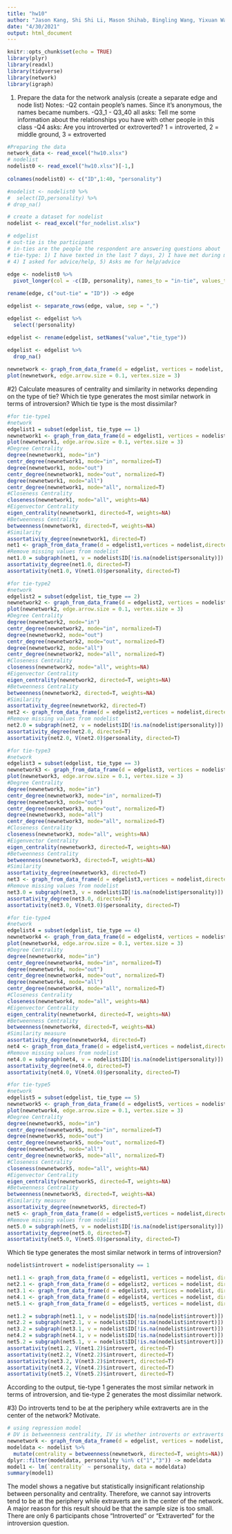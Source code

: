 ```yaml
---
title: "hw10"
author: "Jason Kang, Shi Shi Li, Mason Shihab, Bingling Wang, Yixuan Wang"
date: "4/30/2021"
output: html_document
---
```


```r
knitr::opts_chunk$set(echo = TRUE)
library(plyr)
library(readxl)
library(tidyverse)
library(network)
library(igraph)
```
1) Prepare the data for the network analysis (create a separate edge and node list)
Notes:
-Q2 contain people's names. Since it's anonymous, the names became numbers. 
-Q3_1 - Q3_40 all asks: Tell me some information about the relationships you have with other people in this class
-Q4 asks: Are you introverted or extroverted? 1 = introverted, 2 = middle ground, 3 = extroverted 


```r
#Preparing the data
network_data <- read_excel("hw10.xlsx")
# nodelist
nodelist0 <- read_excel("hw10.xlsx")[-1,]
  
colnames(nodelist0) <- c("ID",1:40, "personality")

#nodelist <- nodelist0 %>%
#  select(ID,personality) %>%
# drop_na()

# create a dataset for nodelist 
nodelist <- read_excel("for_nodelist.xlsx")

# edgelist
# out-tie is the participant
# in-ties are the people the respondent are answering questions about
# tie-type: 1) I have texted in the last 7 days, 2) I have met during my time in MBDS, 3) Is my friend,
# 4) I asked for advice/help, 5) Asks me for help/advice
 
edge <- nodelist0 %>%
  pivot_longer(col = -c(ID, personality), names_to = "in-tie", values_to = "value")  

rename(edge, c("out-tie" = "ID")) -> edge

edgelist <- separate_rows(edge, value, sep = ",")

edgelist <- edgelist %>%
  select(!personality)  

edgelist <- rename(edgelist, setNames("value","tie_type"))
 
edgelist <- edgelist %>%
  drop_na()

newnetwork <- graph_from_data_frame(d = edgelist, vertices = nodelist, directed = TRUE)
plot(newnetwork, edge.arrow.size = 0.1, vertex.size = 3)
```


#2) Calculate measures of centrality and similarity in networks depending on the type of tie? Which tie type generates the most similar network in terms of introversion? Which tie type is the most dissimilar?


```r
#for tie-type1
#network
edgelist1 = subset(edgelist, tie_type == 1)
newnetwork1 <- graph_from_data_frame(d = edgelist1, vertices = nodelist, directed = TRUE)
plot(newnetwork1, edge.arrow.size = 0.1, vertex.size = 3)
#Degree Centrality 
degree(newnetwork1, mode="in")
centr_degree(newnetwork1, mode="in", normalized=T)
degree(newnetwork1, mode="out")
centr_degree(newnetwork1, mode="out", normalized=T)
degree(newnetwork1, mode="all")
centr_degree(newnetwork1, mode="all", normalized=T)
#Closeness Centrality
closeness(newnetwork1, mode="all", weights=NA)
#Eigenvector Centrality
eigen_centrality(newnetwork1, directed=T, weights=NA)
#Betweenness Centrality
betweenness(newnetwork1, directed=T, weights=NA)
#Similarity
assortativity_degree(newnetwork1, directed=T)
net1 <- graph_from_data_frame(d = edgelist1,vertices = nodelist,directed = TRUE)
#Remove missing values from nodelist 
net1.0 = subgraph(net1, v = nodelist$ID[!is.na(nodelist$personality)])
assortativity_degree(net1.0, directed=T)
assortativity(net1.0, V(net1.0)$personality, directed=T)
```

```r
#for tie-type2
#network
edgelist2 = subset(edgelist, tie_type == 2)
newnetwork2 <- graph_from_data_frame(d = edgelist2, vertices = nodelist, directed = TRUE)
plot(newnetwork2, edge.arrow.size = 0.1, vertex.size = 3)
#Degree Centrality 
degree(newnetwork2, mode="in")
centr_degree(newnetwork2, mode="in", normalized=T)
degree(newnetwork2, mode="out")
centr_degree(newnetwork2, mode="out", normalized=T)
degree(newnetwork2, mode="all")
centr_degree(newnetwork2, mode="all", normalized=T)
#Closeness Centrality
closeness(newnetwork2, mode="all", weights=NA)
#Eigenvector Centrality
eigen_centrality(newnetwork2, directed=T, weights=NA)
#Betweenness Centrality
betweenness(newnetwork2, directed=T, weights=NA)
#Similarity 
assortativity_degree(newnetwork2, directed=T)
net2 <- graph_from_data_frame(d = edgelist2,vertices = nodelist,directed = TRUE)
#Remove missing values from nodelist 
net2.0 = subgraph(net2, v = nodelist$ID[!is.na(nodelist$personality)])
assortativity_degree(net2.0, directed=T)
assortativity(net2.0, V(net2.0)$personality, directed=T)
```

```r
#for tie-type3
#network
edgelist3 = subset(edgelist, tie_type == 3)
newnetwork3 <- graph_from_data_frame(d = edgelist3, vertices = nodelist, directed = TRUE)
plot(newnetwork3, edge.arrow.size = 0.1, vertex.size = 3)
#Degree Centrality 
degree(newnetwork3, mode="in")
centr_degree(newnetwork3, mode="in", normalized=T)
degree(newnetwork3, mode="out")
centr_degree(newnetwork3, mode="out", normalized=T)
degree(newnetwork3, mode="all")
centr_degree(newnetwork3, mode="all", normalized=T)
#Closeness Centrality
closeness(newnetwork3, mode="all", weights=NA)
#Eigenvector Centrality
eigen_centrality(newnetwork3, directed=T, weights=NA)
#Betweenness Centrality
betweenness(newnetwork3, directed=T, weights=NA)
#Similarity 
assortativity_degree(newnetwork3, directed=T)
net3 <- graph_from_data_frame(d = edgelist3,vertices = nodelist,directed = TRUE)
#Remove missing values from nodelist 
net3.0 = subgraph(net3, v = nodelist$ID[!is.na(nodelist$personality)])
assortativity_degree(net3.0, directed=T)
assortativity(net3.0, V(net3.0)$personality, directed=T)
```

```r
#for tie-type4
#network
edgelist4 = subset(edgelist, tie_type == 4)
newnetwork4 <- graph_from_data_frame(d = edgelist4, vertices = nodelist, directed = TRUE)
plot(newnetwork4, edge.arrow.size = 0.1, vertex.size = 3)
#Degree Centrality 
degree(newnetwork4, mode="in")
centr_degree(newnetwork4, mode="in", normalized=T)
degree(newnetwork4, mode="out")
centr_degree(newnetwork4, mode="out", normalized=T)
degree(newnetwork4, mode="all")
centr_degree(newnetwork4, mode="all", normalized=T)
#Closeness Centrality
closeness(newnetwork4, mode="all", weights=NA)
#Eigenvector Centrality
eigen_centrality(newnetwork4, directed=T, weights=NA)
#Betweenness Centrality
betweenness(newnetwork4, directed=T, weights=NA)
#Similarity measure
assortativity_degree(newnetwork4, directed=T)
net4 <- graph_from_data_frame(d = edgelist4,vertices = nodelist,directed = TRUE)
#Remove missing values from nodelist 
net4.0 = subgraph(net4, v = nodelist$ID[!is.na(nodelist$personality)])
assortativity_degree(net4.0, directed=T)
assortativity(net4.0, V(net4.0)$personality, directed=T)
```

```r
#for tie-type5
#network
edgelist5 = subset(edgelist, tie_type == 5)
newnetwork5 <- graph_from_data_frame(d = edgelist5, vertices = nodelist, directed = TRUE)
plot(newnetwork4, edge.arrow.size = 0.1, vertex.size = 3)
#Degree Centrality 
degree(newnetwork5, mode="in")
centr_degree(newnetwork5, mode="in", normalized=T)
degree(newnetwork5, mode="out")
centr_degree(newnetwork5, mode="out", normalized=T)
degree(newnetwork5, mode="all")
centr_degree(newnetwork5, mode="all", normalized=T)
#Closeness Centrality
closeness(newnetwork5, mode="all", weights=NA)
#Eigenvector Centrality
eigen_centrality(newnetwork5, directed=T, weights=NA)
#Betweenness Centrality
betweenness(newnetwork5, directed=T, weights=NA)
#Similarity measure
assortativity_degree(newnetwork5, directed=T)
net5 <- graph_from_data_frame(d = edgelist5,vertices = nodelist,directed = TRUE)
#Remove missing values from nodelist 
net5.0 = subgraph(net5, v = nodelist$ID[!is.na(nodelist$personality)])
assortativity_degree(net5.0, directed=T)
assortativity(net5.0, V(net5.0)$personality, directed=T)
```


Which tie type generates the most similar network in terms of introversion?
```r
nodelist$introvert = nodelist$personality == 1

net1.1 <- graph_from_data_frame(d = edgelist1, vertices = nodelist, directed = TRUE)
net2.1 <- graph_from_data_frame(d = edgelist2, vertices = nodelist, directed = TRUE)
net3.1 <- graph_from_data_frame(d = edgelist3, vertices = nodelist, directed = TRUE)
net4.1 <- graph_from_data_frame(d = edgelist4, vertices = nodelist, directed = TRUE)
net5.1 <- graph_from_data_frame(d = edgelist5, vertices = nodelist, directed = TRUE)

net1.2 = subgraph(net1.1, v = nodelist$ID[!is.na(nodelist$introvert)])
net2.2 = subgraph(net2.1, v = nodelist$ID[!is.na(nodelist$introvert)])
net3.2 = subgraph(net3.1, v = nodelist$ID[!is.na(nodelist$introvert)])
net4.2 = subgraph(net4.1, v = nodelist$ID[!is.na(nodelist$introvert)])
net5.2 = subgraph(net5.1, v = nodelist$ID[!is.na(nodelist$introvert)])
assortativity(net1.2, V(net1.2)$introvert, directed=T) 
assortativity(net2.2, V(net2.2)$introvert, directed=T) 
assortativity(net3.2, V(net3.2)$introvert, directed=T) 
assortativity(net4.2, V(net4.2)$introvert, directed=T) 
assortativity(net5.2, V(net5.2)$introvert, directed=T) 
```

According to the output, tie-type 1 generates the most similar network in terms of introversion, and tie-type 2 generates the most dissimilar network.



#3) Do introverts tend to be at the periphery while extraverts are in the center of the network? Motivate.

```r
# using regression model
# DV is betweenness centrality, IV is whether introverts or extraverts
newnetwork <- graph_from_data_frame(d = edgelist, vertices = nodelist, directed = TRUE)
modeldata <- nodelist %>% 
  mutate(centrality = betweenness(newnetwork, directed=T, weights=NA))
dplyr::filter(modeldata, personality %in% c("1","3")) -> modeldata
model1 <- lm(`centrality` ~ personality, data = modeldata)
summary(model1)
```

The model shows a negative but statistically insignificant relationship between personality and centrality. Therefore, we cannot say introverts tend to be at the periphery while extraverts are in the center of the network. A major reason for this result should be that the sample size is too small. There are only 6 participants chose "Introverted" or "Extraverted" for the introversion question. 

